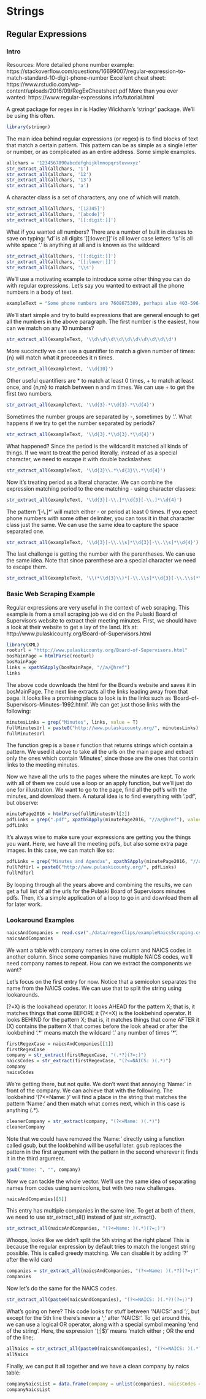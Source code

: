 # Strings

## Regular Expressions
### Intro

Resources:
More detailed phone number example: https://stackoverflow.com/questions/16699007/regular-expression-to-match-standard-10-digit-phone-number
Excellent cheat sheet: https://www.rstudio.com/wp-content/uploads/2016/09/RegExCheatsheet.pdf
More than you ever wanted: https://www.regular-expressions.info/tutorial.html

A great package for regex in r is Hadley Wickham's 'stringr' package. We'll be using this often.
```r
library(stringr)
```

The main idea behind regular expressions (or regex) is to find blocks of text that match a certain pattern. This pattern can be as simple as a single letter or number, or as complicated as an entire address. Some simple examples.

```r
allchars = '1234567890abcdefghijklmnopqrstuvwxyz'
str_extract_all(allchars, '1')
str_extract_all(allchars, '12')
str_extract_all(allchars, '13')
str_extract_all(allchars, 'a')
```
A character class is a set of characters, any one of which will match.
```r
str_extract_all(allchars, '[12345]')
str_extract_all(allchars, '[abcde]')
str_extract_all(allchars, '[[:digit:]]')
```

What if you wanted all numbers? There are a number of built in classes to save on typing:
'\\d' is all digits
'[[:lower:]]' is all lower case letters
'\\s' is all white space
'.' is anything at all and is known as the wildcard

```r
str_extract_all(allchars, '[[:digit:]]')
str_extract_all(allchars, '[[:lower:]]')
str_extract_all(allchars, '\\s')
```
We'll use a motivating example to introduce some other thing you can do with regular expressions. Let's say you wanted to extract all the phone numbers in a body of text.
```r
exampleText = "Some phone numbers are 7608675309, perhaps also 403-596-4038. Some people use periods in their numbers, so 402.367.5039. We can also have things like 304 385 1029 or (760)-581-3957. How can we extract all of these?"
```

We'll start simple and try to build expressions that are general enough to get all the numbers in the above paragraph. The first number is the easiest, how can we match on any 10 numbers?
```r
str_extract_all(exampleText, '\\d\\d\\d\\d\\d\\d\\d\\d\\d\\d')
```
More succinctly we can use a quantifier to match a given number of times: {n} will match what it preceedes it n times.
```r
str_extract_all(exampleText, '\\d{10}')
```
Other useful quantifiers are * to match at least 0 times, + to match at least once, and {n,m} to match between n and m times. We can use + to get the first two numbers. 
```r
str_extract_all(exampleText, '\\d{3}-*\\d{3}-*\\d{4}')
```
Sometimes the number groups are separated by -, sometimes by '.'. What happens if we try to get the number separated by periods?
```r
str_extract_all(exampleText, '\\d{3}.*\\d{3}.*\\d{4}')
```
What happened? Since the period is the wildcard it matched all kinds of things. If we want to treat the period literally, instead of as a special character, we need to escape it with double backslashes:

```r
str_extract_all(exampleText, '\\d{3}\\.*\\d{3}\\.*\\d{4}')
```
Now it's treating period as a literal character. We can combine the expression matching period to the one matching - using character classes:
```r
str_extract_all(exampleText, '\\d{3}[-\\.]*\\d{3}[-\\.]*\\d{4}')
```
The pattern '[-\\.]*' will match either - or period at least 0 times. If you epect phone numbers with some other delimiter, you can toss it in that character class just the same. We can use the same idea to capture the space separated one.
```r
str_extract_all(exampleText, '\\d{3}[-\\.\\s]*\\d{3}[-\\.\\s]*\\d{4}')
```
The last challenge is getting the number with the parentheses. We can use the same idea. Note that since parenthese are a special character we need to escape them.
```r
str_extract_all(exampleText, '\\(*\\d{3}\\)*[-\\.\\s]*\\d{3}[-\\.\\s]*\\d{4}')
```

### Basic Web Scraping Example


Regular expressions are very useful in the context of web scraping. This example is from a small scraping job we did on the Pulaski Board of Supervisors website to extract their meeting minutes. First, we should have a look at their website to get a lay of the land. It's at: http://www.pulaskicounty.org/Board-of-Supervisors.html
```r
library(XML)
rooturl = "http://www.pulaskicounty.org/Board-of-Supervisors.html"
bosMainPage = htmlParse(rooturl)
bosMainPage
links = xpathSApply(bosMainPage, "//a/@href")
links
```


The above code downloads the html for the Board's website and saves it in bosMainPage. The next line extracts all the links leading away from that page. It looks like a promising place to look is in the links such as 'Board-of-Supervisors-Minutes-1992.html'. We can get just those links with the following:


```r
minutesLinks = grep("Minutes", links, value = T)
fullMinutesUrl = paste0("http://www.pulaskicounty.org/", minutesLinks)
fullMinutesUrl
```
The function grep is a base r function that returns strings which contain a pattern. We used it above to take all the urls on the main page and extract only the ones which contain 'Minutes', since those are the ones that contain links to the meeting minutes.

Now we have all the urls to the pages where the minutes are kept. To work with all of them we could use a loop or an apply function, but we'll just do one for illustration. We want to go to the page, find all the pdf's with the minutes, and download them. A natural idea is to find everything with '.pdf', but observe:
```r
minutePage2016 = htmlParse(fullMinutesUrl[2])
pdfLinks = grep(".pdf", xpathSApply(minutePage2016, "//a/@href"), value = T)
pdfLinks
```  

It's always wise to make sure your expressions are getting you the things you want. Here, we have all the meeting pdfs, but also some extra page images. In this case, we can match like so:
```r
pdfLinks = grep("Minutes and Agendas", xpathSApply(minutePage2016, "//a/@href"), value = T)
fullPdfUrl = paste0("http://www.pulaskicounty.org/", pdfLinks)
fullPdfUrl
```

By looping through all the years above and combining the results, we can get a full list of all the urls for the Pulaski Board of Supervisors minutes pdfs. Then, it's a simple application of a loop to go in and download them all for later work.

### Lookaround Examples

```r
naicsAndCompanies = read.csv("./data/regexClips/exampleNaicsScraping.csv", stringsAsFactors = FALSE)$Company
naicsAndCompanies
```
We want a table with company names in one column and NAICS codes in another column. Since some companies have multiple NAICS codes, we'll need company names to repeat. How can we extract the components we want?

Let's focus on the first entry for now. Notice that a semicolon separates the name from the NAICS codes. We can use that to split the string using lookarounds.

(?=X) is the lookahead operator. It looks AHEAD for the pattern X; that is, it matches things that come BEFORE it
(?<=X) is the lookbehind operator. It looks BEHIND for the pattern X; that is, it matches things that come AFTER it
(X) contains the pattern X that comes before the look ahead or after the lookbehind
'.\*' means match the wildcard '.' any number of times '*'.

```r
firstRegexCase = naicsAndCompanies[[1]]
firstRegexCase
company = str_extract(firstRegexCase, "(.*?)(?=;)")
naicsCodes = str_extract(firstRegexCase, "(?<=NAICS: )(.*)")
company
naicsCodes
```
We're getting there, but not quite. We don't want that annoying 'Name: ' in front of the company. We can achieve that with the following. The lookbehind '(?<=Name: )' will find a place in the string that matches the pattern 'Name: ' and then match what comes next, which in this case is anything (.*).
```r
cleanerCompany = str_extract(company, "(?<=Name: )(.*)")
cleanerCompany
```
Note that we could have removed the 'Name: ' directly using a function called gsub, but the lookbehind will be useful later. gsub replaces the pattern in the first argument with the pattern in the second wherever it finds it in the third argument.
```r
gsub("Name: ", "", company)
```

Now we can tackle the whole vector. We'll use the same idea of separating names from codes using semicolons, but with two new challenges. 
```r
naicsAndCompanies[[5]]
```
This entry has multiple companies in the same line. To get at both of them, we need to use str_extract_all() instead of just str_extract().
```r
str_extract_all(naicsAndCompanies, "(?<=Name: )(.*)(?=;)")
```
Whoops, looks like we didn't split the 5th string at the right place! This is because the regular expression by default tries to match the longest string possible. This is called greedy matching. We can disable it by adding '?' after the wild card
```r
companies = str_extract_all(naicsAndCompanies, "(?<=Name: )(.*?)(?=;)")
companies
```

Now let's do the same for the NAICS codes.

```r
str_extract_all(paste0(naicsAndCompanies), "(?<=NAICS: )(.*?)(?=;)")
```
What's going on here? This code looks for stuff between 'NAICS: ' and ';', but except for the 5th line there's never a ';' after 'NAICS: '. To get around this, we can use a logical OR operator, along with a special symbol meaning 'end of the string'. Here, the expression '(;|$)' means 'match either ; OR the end of the line;.

```r
allNaics = str_extract_all(paste0(naicsAndCompanies), "(?<=NAICS: )(.*?)(?=(;|$))")
allNaics
```

Finally, we can put it all together and we have a clean company by naics table:
```r
companyNaicsList = data.frame(company = unlist(companies), naicsCodes = unlist(allNaics))
companyNaicsList
```
